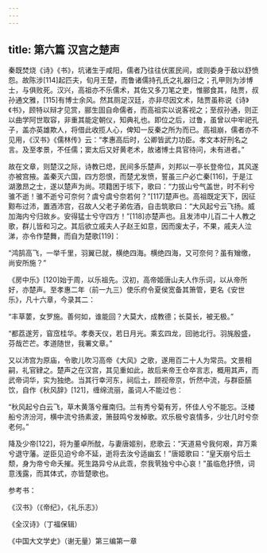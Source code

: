 ```yaml
---
---
---
```

title: 第六篇 汉宫之楚声
---




秦既焚烧《诗》《书》，坑诸生于咸阳，儒者乃往往伏匿民间，或则委身于敌以舒愤怨。故陈涉[114]起匹夫，旬月王楚，而鲁诸儒持孔氏之礼器归之；孔甲则为涉博士，与俱败死。汉兴，高祖亦不乐儒术，其佐又多刀笔之吏，惟郦食其，陆贾，叔孙通文雅，[115]有博士余风。然其厕足汉廷，亦非尽因文术，陆贾虽称说《诗》《书》，顾特以辩才见赏，郦生固自命儒者，而高祖实以说客视之；至叔孙通，则正以曲学阿世取容，非重其能定朝仪，知典礼也。即位之后，过鲁，虽曾以中牢祀孔子，盖亦英雄欺人，将借此收揽人心，俾知一反秦之所为而已。高祖崩，儒者亦不见用，《汉书》《儒林传》云：“孝惠高后时，公卿皆武力功臣。孝文本好刑名之言。及至孝景，不任儒；窦太后又好黄老术，故诸博士具官待问，未有进者。”

故在文章，则楚汉之际，诗教已熄，民间多乐楚声，刘邦以一亭长登帝位，其风遂亦被宫掖。盖秦灭六国，四方怨恨，而楚尤发愤，誓虽三户必亡秦[116]，于是江湖激昂之士，遂以楚声为尚。项籍困于垓下，歌曰：“力拔山兮气盖世，时不利兮骓不逝！骓不逝兮可奈何？虞兮虞兮奈若何？”[117]楚声也。高祖既定天下，因征黥布过沛，置酒沛宫，召故人父老子弟佐酒，自击筑歌曰：“大风起兮云飞扬。威加海内兮归故乡。安得猛士兮守四方！”[118]亦楚声也。且发沛中儿百二十人教之歌，群儿皆和习之。其后欲立戚夫人子赵王如意，因而废太子，不果，戚夫人泣涕，亦令作楚舞，而自为楚歌[119]：

“鸿鹄高飞，一举千里，羽翼已就，横绝四海。横绝四海，又可奈何？虽有矰缴，尚安所施？”

《房中乐》[120]始于周，以乐祖先。汉初，高帝姬唐山夫人作乐词，以从帝所好，亦楚声。至孝惠二年（前一九三）使乐府令夏侯宽备其箫管，更名《安世乐》，凡十六章，今录其二：

“丰草葽，女罗施。善何如，谁能回？大莫大，成教德；长莫长，被无极。”

“都荔遂芳，窅窊桂华。孝奏天仪，若日月光。乘玄四龙，回驰北行。羽旄殷盛，芬哉芒芒。孝道随世，我署文章。”

又以沛宫为原庙，令歌儿吹习高帝《大风》之歌，遂用百二十人为常员。文景相嗣，礼官肄之。楚声之在汉宫，其见重如此，故后来帝王仓卒言志，概用其声，而武帝词华，实为独绝。当其行幸河东，祠后土，顾视帝京，忻然中流，与群臣醼饮，自作《秋风辞》[121]，缠绵流丽，虽词人不能过也：

“秋风起兮白云飞，草木黄落兮雁南归。兰有秀兮菊有芳，怀佳人兮不能忘。泛楼船兮济汾河，横中流兮扬素波，箫鼓鸣兮发棹歌。欢乐极兮哀情多，少壮几时兮奈老何。”

降及少帝[122]，将为董卓所酖，与妻唐姬别，悲歌云：“天道易兮我何艰，弃万乘兮退守藩。逆臣见迫兮命不延，逝将去汝兮适幽玄！”唐姬歌曰：“皇天崩兮后土颓，身为帝兮命夭摧。死生路异兮从此乖，奈我茕独兮中心哀！”虽临危抒愤，词意浅露，而其体式，亦皆楚歌也。

参考书：

《汉书》（《帝纪》，《礼乐志》）

《全汉诗》（丁福保辑）

《中国大文学史》（谢无量）第三编第一章
